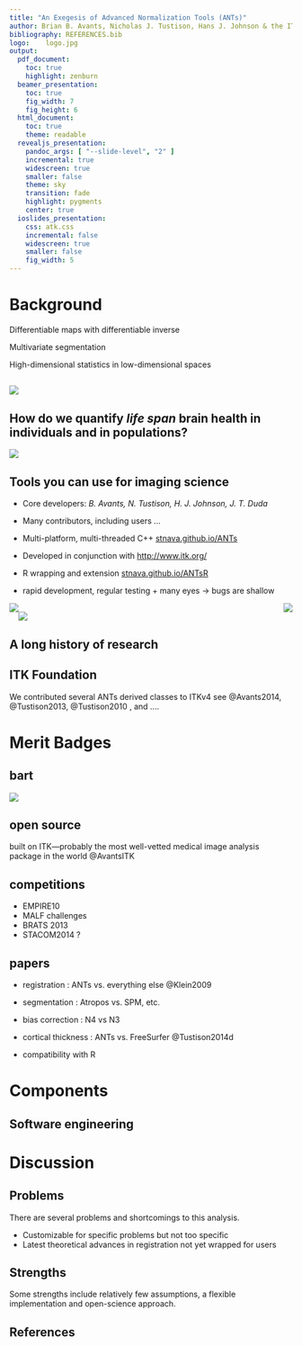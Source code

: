 ```yaml
---
title: "An Exegesis of Advanced Normalization Tools (ANTs)"
author: Brian B. Avants, Nicholas J. Tustison, Hans J. Johnson & the ITK and registration community
bibliography: REFERENCES.bib
logo:    logo.jpg
output:
  pdf_document:
    toc: true
    highlight: zenburn
  beamer_presentation:
    toc: true
    fig_width: 7
    fig_height: 6
  html_document:
    toc: true
    theme: readable
  revealjs_presentation:
    pandoc_args: [ "--slide-level", "2" ]
    incremental: true
    widescreen: true
    smaller: false
    theme: sky
    transition: fade
    highlight: pygments
    center: true
  ioslides_presentation:
    css: atk.css
    incremental: false
    widescreen: true
    smaller: false
    fig_width: 5
---
```

# Background

Differentiable maps with differentiable inverse

Multivariate segmentation 

High-dimensional statistics in low-dimensional spaces

##
![](https://raw.githubusercontent.com/stnava/ANTsDoc/master/ANTsTalk/figures/highresdiffeos.jpg)

## How do we quantify _life span_ brain health in individuals and in populations?
![](./figures/lifebrains.jpg)

## Tools you can use for imaging science

- Core developers:  *B. Avants, N. Tustison, H. J. Johnson, J. T. Duda*

- Many contributors, including users ...

- Multi-platform, multi-threaded C++ [stnava.github.io/ANTs](stnava.github.io/ANTs)

- Developed in conjunction with [http://www.itk.org/](http://www.itk.org/)

- R wrapping and extension [stnava.github.io/ANTsR](stnava.github.io/ANTsR)

- rapid development, regular testing $+$ many eyes $\rightarrow$ bugs are shallow

<img style="float: right" src="figures/penn.png" />
<img style="float: left" src="figures/picsl.jpg" />

## 
![](https://raw.githubusercontent.com/stnava/ANTsDoc/master/ANTsTalk/figures/nick.jpg)

## A long history of research

## ITK Foundation 
<div class="red2">
We contributed several ANTs derived classes to ITKv4 see @Avants2014, @Tustison2013, @Tustison2010 , and ....
</div>


# Merit Badges

## bart
![](https://raw.githubusercontent.com/stnava/ANTsDoc/master/ANTsTalk/figures/bart.jpg)

## open source

built on ITK—probably the most well-vetted medical image analysis package
in the world  @AvantsITK

## competitions

- EMPIRE10
- MALF challenges
- BRATS 2013
- STACOM2014 ?

## papers 

- registration : ANTs vs. everything else @Klein2009 

- segmentation : Atropos vs. SPM, etc.

- bias correction : N4 vs N3

- cortical thickness : ANTs vs. FreeSurfer @Tustison2014d

- compatibility with R

# Components 

## Software engineering



# Discussion

## Problems 

There are several problems and shortcomings to this analysis.

- Customizable for specific problems but not too specific
- Latest theoretical advances in registration not yet wrapped for users

## Strengths 

Some strengths include relatively few assumptions, a flexible
implementation and open-science approach.

## References {#reffont}

